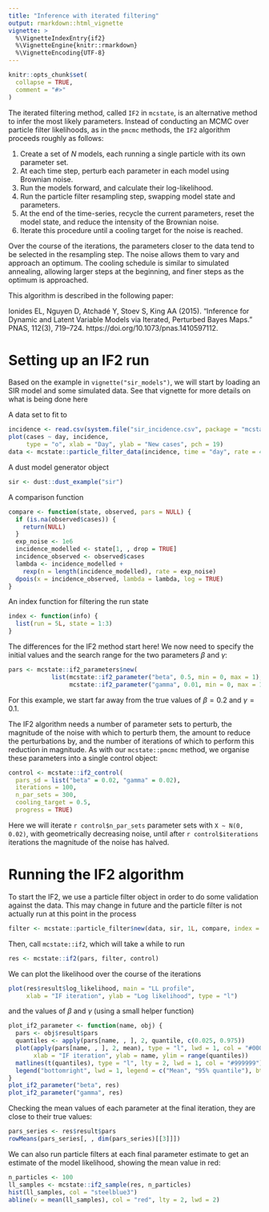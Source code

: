 ```yaml
---
title: "Inference with iterated filtering"
output: rmarkdown::html_vignette
vignette: >
  %\VignetteIndexEntry{if2}
  %\VignetteEngine{knitr::rmarkdown}
  %\VignetteEncoding{UTF-8}
---
```


```r
knitr::opts_chunk$set(
  collapse = TRUE,
  comment = "#>"
)
```

The iterated filtering method, called `IF2` in `mcstate`, is an alternative method to infer the most likely parameters. Instead of conducting an MCMC over particle filter likelihoods, as in the `pmcmc` methods, the `IF2` algorithm proceeds roughly as follows:

1. Create a set of $N$ models, each running a single particle with its own parameter set.
2. At each time step, perturb each parameter in each model using Brownian noise.
3. Run the models forward, and calculate their log-likelihood.
4. Run the particle filter resampling step, swapping model state and parameters.
5. At the end of the time-series, recycle the current parameters, reset the model state, and reduce the intensity of the Brownian noise.
6. Iterate this procedure until a cooling target for the noise is reached.

Over the course of the iterations, the parameters closer to the data tend to be selected in the resampling step. The noise allows them to vary and approach an optimum. The cooling schedule is similar to simulated annealing, allowing larger steps at the beginning, and finer steps as the optimum is approached.

This algorithm is described in the following paper:

Ionides EL, Nguyen D, Atchadé Y, Stoev S, King AA (2015). "Inference for Dynamic and Latent Variable Models via Iterated, Perturbed Bayes Maps." PNAS, 112(3), 719–724. https://doi.org/10.1073/pnas.1410597112.

# Setting up an IF2 run

Based on the example in `vignette("sir_models")`, we will start by loading an SIR model and some simulated data.  See that vignette for more details on what is being done here

A data set to fit to

```r
incidence <- read.csv(system.file("sir_incidence.csv", package = "mcstate"))
plot(cases ~ day, incidence,
     type = "o", xlab = "Day", ylab = "New cases", pch = 19)
data <- mcstate::particle_filter_data(incidence, time = "day", rate = 4)
```

A dust model generator object

```r
sir <- dust::dust_example("sir")
```

A comparison function

```r
compare <- function(state, observed, pars = NULL) {
  if (is.na(observed$cases)) {
    return(NULL)
  }
  exp_noise <- 1e6
  incidence_modelled <- state[1, , drop = TRUE]
  incidence_observed <- observed$cases
  lambda <- incidence_modelled +
    rexp(n = length(incidence_modelled), rate = exp_noise)
  dpois(x = incidence_observed, lambda = lambda, log = TRUE)
}
```

An index function for filtering the run state

```r
index <- function(info) {
  list(run = 5L, state = 1:3)
}
```

The differences for the IF2 method start here!  We now need to specify the initial values and the search range for the two parameters $\beta$ and $\gamma$:

```r
pars <- mcstate::if2_parameters$new(
            list(mcstate::if2_parameter("beta", 0.5, min = 0, max = 1),
                 mcstate::if2_parameter("gamma", 0.01, min = 0, max = 1)))
```

For this example, we start far away from the true values of $\beta = 0.2$ and $\gamma = 0.1$.

The IF2 algorithm needs a number of parameter sets to perturb, the magnitude of the noise with which to perturb them, the amount to reduce the perturbations by, and the number of iterations of which to perform this reduction in magnitude. As with our `mcstate::pmcmc` method, we organise these parameters into a single control object:

```r
control <- mcstate::if2_control(
  pars_sd = list("beta" = 0.02, "gamma" = 0.02),
  iterations = 100,
  n_par_sets = 300,
  cooling_target = 0.5,
  progress = TRUE)
```

Here we will iterate `r control$n_par_sets` parameter sets with `X ~ N(0, 0.02)`, with geometrically decreasing noise, until after `r control$iterations` iterations the magnitude of the noise has halved.

# Running the IF2 algorithm

To start the IF2, we use a particle filter object in order to do some validation against the data. This may change in future and the particle filter is not actually run at this point in the process

```r
filter <- mcstate::particle_filter$new(data, sir, 1L, compare, index = index)
```

Then, call `mcstate::if2`, which will take a while to run

```r
res <- mcstate::if2(pars, filter, control)
```

We can plot the likelihood over the course of the iterations

```r
plot(res$result$log_likelihood, main = "LL profile",
     xlab = "IF iteration", ylab = "Log likelihood", type = "l")
```

and the values of $\beta$ and $\gamma$ (using a small helper function)

```r
plot_if2_parameter <- function(name, obj) {
  pars <- obj$result$pars
  quantiles <- apply(pars[name, , ], 2, quantile, c(0.025, 0.975))
  plot(apply(pars[name, , ], 2, mean), type = "l", lwd = 1, col = "#000000",
       xlab = "IF iteration", ylab = name, ylim = range(quantiles))
  matlines(t(quantiles), type = "l", lty = 2, lwd = 1, col = "#999999")
  legend("bottomright", lwd = 1, legend = c("Mean", "95% quantile"), bty = "n")
}
plot_if2_parameter("beta", res)
plot_if2_parameter("gamma", res)
```

Checking the mean values of each parameter at the final iteration, they are close to their true values:

```r
pars_series <- res$result$pars
rowMeans(pars_series[, , dim(pars_series)[[3]]])
```

We can also run particle filters at each final parameter estimate to get an estimate of the model likelihood, showing the mean value in red:

```r
n_particles <- 100
ll_samples <- mcstate::if2_sample(res, n_particles)
hist(ll_samples, col = "steelblue3")
abline(v = mean(ll_samples), col = "red", lty = 2, lwd = 2)
```
